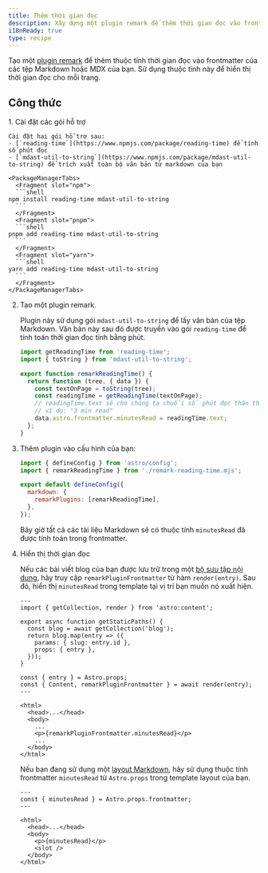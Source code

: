 ```yaml
---
title: Thêm thời gian đọc
description: Xây dựng một plugin remark để thêm thời gian đọc vào frontmatter của các tệp Markdown hoặc MDX của bạn.
i18nReady: true
type: recipe
---
```


Tạo một [plugin remark](https://github.com/remarkjs/remark) để thêm thuộc tính thời gian đọc vào frontmatter của các tệp Markdown hoặc MDX của bạn. Sử dụng thuộc tính này để hiển thị thời gian đọc cho mỗi trang.

## Công thức

<Steps>
1. Cài đặt các gói hỗ trợ

    Cài đặt hai gói hỗ trợ sau:
    - [`reading-time`](https://www.npmjs.com/package/reading-time) để tính số phút đọc
    - [`mdast-util-to-string`](https://www.npmjs.com/package/mdast-util-to-string) để trích xuất toàn bộ văn bản từ markdown của bạn

    <PackageManagerTabs>
      <Fragment slot="npm">
      ```shell
    npm install reading-time mdast-util-to-string
      ```
      </Fragment>
      <Fragment slot="pnpm">
      ```shell
    pnpm add reading-time mdast-util-to-string
      ```
      </Fragment>
      <Fragment slot="yarn">
      ```shell
    yarn add reading-time mdast-util-to-string
      ```
      </Fragment>
    </PackageManagerTabs>

2. Tạo một plugin remark.

    Plugin này sử dụng gói `mdast-util-to-string` để lấy văn bản của tệp Markdown. Văn bản này sau đó được truyền vào gói `reading-time` để tính toán thời gian đọc tính bằng phút. 

    ```js title="remark-reading-time.mjs"
    import getReadingTime from 'reading-time';
    import { toString } from 'mdast-util-to-string';

    export function remarkReadingTime() {
      return function (tree, { data }) {
        const textOnPage = toString(tree);
        const readingTime = getReadingTime(textOnPage);
        // readingTime.text sẽ cho chúng ta chuỗi số phút đọc thân thiện,
        // ví dụ: "3 min read"
        data.astro.frontmatter.minutesRead = readingTime.text;
      };
    }
    ```

3. Thêm plugin vào cấu hình của bạn:

    ```js title="astro.config.mjs" "import { remarkReadingTime } from './remark-reading-time.mjs';" "remarkPlugins: [remarkReadingTime],"
    import { defineConfig } from 'astro/config';
    import { remarkReadingTime } from './remark-reading-time.mjs';

    export default defineConfig({
      markdown: {
        remarkPlugins: [remarkReadingTime],
      },
    });
    ```

    Bây giờ tất cả các tài liệu Markdown sẽ có thuộc tính `minutesRead` đã được tính toán trong frontmatter. 

4. Hiển thị thời gian đọc

    Nếu các bài viết blog của bạn được lưu trữ trong một [bộ sưu tập nội dung](/vi/guides/content-collections/), hãy truy cập `remarkPluginFrontmatter` từ hàm `render(entry)`. Sau đó, hiển thị `minutesRead` trong template tại vị trí bạn muốn nó xuất hiện.

    ```astro title="src/pages/posts/[slug].astro" "const { Content, remarkPluginFrontmatter } = await render(entry);" "<p>{remarkPluginFrontmatter.minutesRead}</p>"
    ---
    import { getCollection, render } from 'astro:content';

    export async function getStaticPaths() {
      const blog = await getCollection('blog');
      return blog.map(entry => ({
        params: { slug: entry.id },
        props: { entry },
      }));
    }

    const { entry } = Astro.props;
    const { Content, remarkPluginFrontmatter } = await render(entry);
    ---

    <html>
      <head>...</head>
      <body>
        ...
        <p>{remarkPluginFrontmatter.minutesRead}</p>
        ...
      </body>
    </html>
    ```

    Nếu bạn đang sử dụng một [layout Markdown](/vi/basics/layouts/#markdown-layouts), hãy sử dụng thuộc tính frontmatter `minutesRead` từ `Astro.props` trong template layout của bạn.

    ```astro title="src/layouts/BlogLayout.astro" "const { minutesRead } = Astro.props.frontmatter;" "<p>{minutesRead}</p>"
    ---
    const { minutesRead } = Astro.props.frontmatter;
    ---

    <html>
      <head>...</head>
      <body>
        <p>{minutesRead}</p>
        <slot />
      </body>
    </html>
    ```
</Steps>